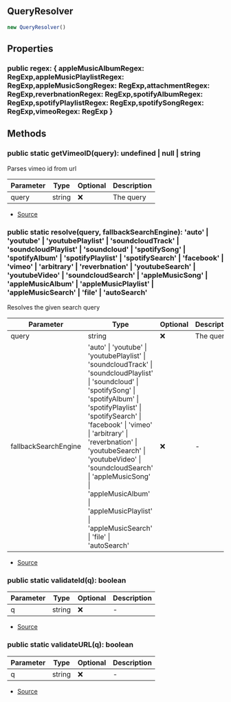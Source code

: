 ## QueryResolver

```typescript
new QueryResolver()
```

## Properties
### public  regex: \{ appleMusicAlbumRegex: RegExp,appleMusicPlaylistRegex: RegExp,appleMusicSongRegex: RegExp,attachmentRegex: RegExp,reverbnationRegex: RegExp,spotifyAlbumRegex: RegExp,spotifyPlaylistRegex: RegExp,spotifySongRegex: RegExp,vimeoRegex: RegExp }

## Methods
### public static getVimeoID(query): undefined \| null \| string
Parses vimeo id from url




| Parameter | Type | Optional | Description |
| ----------- | ----------- | ----------- | ----------- |
| query | string | ❌ | The query |


- [Source](https://github.com/Androz2091/discord-player/blob/1a12f69/packages/discord-player/src/utils/QueryResolver.ts#L71)
### public static resolve(query, fallbackSearchEngine): 'auto' \| 'youtube' \| 'youtubePlaylist' \| 'soundcloudTrack' \| 'soundcloudPlaylist' \| 'soundcloud' \| 'spotifySong' \| 'spotifyAlbum' \| 'spotifyPlaylist' \| 'spotifySearch' \| 'facebook' \| 'vimeo' \| 'arbitrary' \| 'reverbnation' \| 'youtubeSearch' \| 'youtubeVideo' \| 'soundcloudSearch' \| 'appleMusicSong' \| 'appleMusicAlbum' \| 'appleMusicPlaylist' \| 'appleMusicSearch' \| 'file' \| 'autoSearch'
Resolves the given search query




| Parameter | Type | Optional | Description |
| ----------- | ----------- | ----------- | ----------- |
| query | string | ❌ | The query |
| fallbackSearchEngine | 'auto' \| 'youtube' \| 'youtubePlaylist' \| 'soundcloudTrack' \| 'soundcloudPlaylist' \| 'soundcloud' \| 'spotifySong' \| 'spotifyAlbum' \| 'spotifyPlaylist' \| 'spotifySearch' \| 'facebook' \| 'vimeo' \| 'arbitrary' \| 'reverbnation' \| 'youtubeSearch' \| 'youtubeVideo' \| 'soundcloudSearch' \| 'appleMusicSong' \| 'appleMusicAlbum' \| 'appleMusicPlaylist' \| 'appleMusicSearch' \| 'file' \| 'autoSearch' | ❌ | - |


- [Source](https://github.com/Androz2091/discord-player/blob/1a12f69/packages/discord-player/src/utils/QueryResolver.ts#L44)
### public static validateId(q): boolean
| Parameter | Type | Optional | Description |
| ----------- | ----------- | ----------- | ----------- |
| q | string | ❌ | - |


- [Source](https://github.com/Androz2091/discord-player/blob/1a12f69/packages/discord-player/src/utils/QueryResolver.ts#L80)
### public static validateURL(q): boolean
| Parameter | Type | Optional | Description |
| ----------- | ----------- | ----------- | ----------- |
| q | string | ❌ | - |


- [Source](https://github.com/Androz2091/discord-player/blob/1a12f69/packages/discord-player/src/utils/QueryResolver.ts#L84)